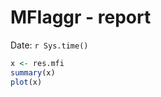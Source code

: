 MFIaggr - report
========================================================

Date: `r Sys.time()`


```r
x <- res.mfi
summary(x)
plot(x)
```